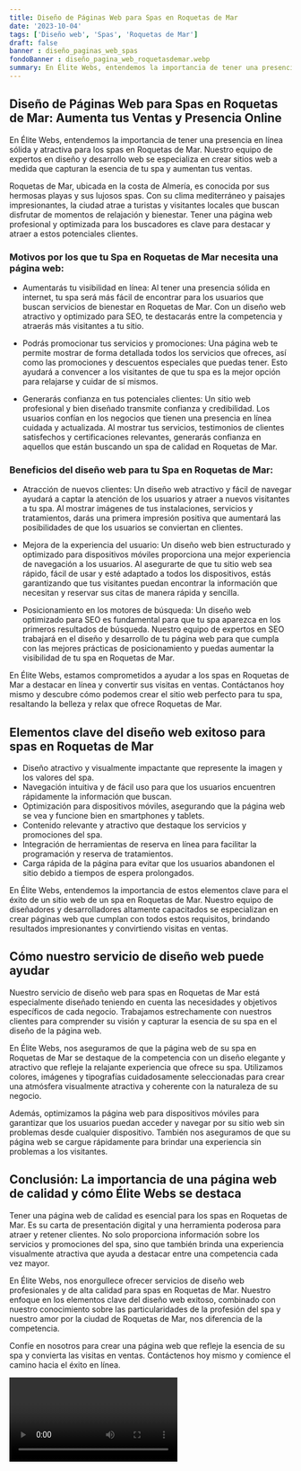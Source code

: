 ```yaml
---
title: Diseño de Páginas Web para Spas en Roquetas de Mar
date: '2023-10-04'
tags: ['Diseño web', 'Spas', 'Roquetas de Mar']
draft: false
banner : diseño_paginas_web_spas
fondoBanner : diseño_pagina_web_roquetasdemar.webp
summary: En Élite Webs, entendemos la importancia de tener una presencia en línea sólida y atractiva para los spas en Roquetas de Mar. Nuestro equipo de expertos en diseño y desarrollo web se especializa en crear sitios web a medida que capturan la esencia de tu spa y aumentan tus ventas. 
---
```


## Diseño de Páginas Web para Spas en Roquetas de Mar: Aumenta tus Ventas y Presencia Online

En Élite Webs, entendemos la importancia de tener una presencia en línea sólida y atractiva para los spas en Roquetas de Mar. Nuestro equipo de expertos en diseño y desarrollo web se especializa en crear sitios web a medida que capturan la esencia de tu spa y aumentan tus ventas. 

Roquetas de Mar, ubicada en la costa de Almería, es conocida por sus hermosas playas y sus lujosos spas. Con su clima mediterráneo y paisajes impresionantes, la ciudad atrae a turistas y visitantes locales que buscan disfrutar de momentos de relajación y bienestar. Tener una página web profesional y optimizada para los buscadores es clave para destacar y atraer a estos potenciales clientes.

### Motivos por los que tu Spa en Roquetas de Mar necesita una página web:

- Aumentarás tu visibilidad en línea: Al tener una presencia sólida en internet, tu spa será más fácil de encontrar para los usuarios que buscan servicios de bienestar en Roquetas de Mar. Con un diseño web atractivo y optimizado para SEO, te destacarás entre la competencia y atraerás más visitantes a tu sitio.

- Podrás promocionar tus servicios y promociones: Una página web te permite mostrar de forma detallada todos los servicios que ofreces, así como las promociones y descuentos especiales que puedas tener. Esto ayudará a convencer a los visitantes de que tu spa es la mejor opción para relajarse y cuidar de sí mismos.

- Generarás confianza en tus potenciales clientes: Un sitio web profesional y bien diseñado transmite confianza y credibilidad. Los usuarios confían en los negocios que tienen una presencia en línea cuidada y actualizada. Al mostrar tus servicios, testimonios de clientes satisfechos y certificaciones relevantes, generarás confianza en aquellos que están buscando un spa de calidad en Roquetas de Mar.

### Beneficios del diseño web para tu Spa en Roquetas de Mar:

- Atracción de nuevos clientes: Un diseño web atractivo y fácil de navegar ayudará a captar la atención de los usuarios y atraer a nuevos visitantes a tu spa. Al mostrar imágenes de tus instalaciones, servicios y tratamientos, darás una primera impresión positiva que aumentará las posibilidades de que los usuarios se conviertan en clientes.

- Mejora de la experiencia del usuario: Un diseño web bien estructurado y optimizado para dispositivos móviles proporciona una mejor experiencia de navegación a los usuarios. Al asegurarte de que tu sitio web sea rápido, fácil de usar y esté adaptado a todos los dispositivos, estás garantizando que tus visitantes puedan encontrar la información que necesitan y reservar sus citas de manera rápida y sencilla.

- Posicionamiento en los motores de búsqueda: Un diseño web optimizado para SEO es fundamental para que tu spa aparezca en los primeros resultados de búsqueda. Nuestro equipo de expertos en SEO trabajará en el diseño y desarrollo de tu página web para que cumpla con las mejores prácticas de posicionamiento y puedas aumentar la visibilidad de tu spa en Roquetas de Mar.

En Élite Webs, estamos comprometidos a ayudar a los spas en Roquetas de Mar a destacar en línea y convertir sus visitas en ventas. Contáctanos hoy mismo y descubre cómo podemos crear el sitio web perfecto para tu spa, resaltando la belleza y relax que ofrece Roquetas de Mar.

<GifSeo />

<Cta />

## Elementos clave del diseño web exitoso para spas en Roquetas de Mar

- Diseño atractivo y visualmente impactante que represente la imagen y los valores del spa.
- Navegación intuitiva y de fácil uso para que los usuarios encuentren rápidamente la información que buscan.
- Optimización para dispositivos móviles, asegurando que la página web se vea y funcione bien en smartphones y tablets.
- Contenido relevante y atractivo que destaque los servicios y promociones del spa.
- Integración de herramientas de reserva en línea para facilitar la programación y reserva de tratamientos.
- Carga rápida de la página para evitar que los usuarios abandonen el sitio debido a tiempos de espera prolongados.

En Élite Webs, entendemos la importancia de estos elementos clave para el éxito de un sitio web de un spa en Roquetas de Mar. Nuestro equipo de diseñadores y desarrolladores altamente capacitados se especializan en crear páginas web que cumplan con todos estos requisitos, brindando resultados impresionantes y convirtiendo visitas en ventas.

## Cómo nuestro servicio de diseño web puede ayudar

Nuestro servicio de diseño web para spas en Roquetas de Mar está especialmente diseñado teniendo en cuenta las necesidades y objetivos específicos de cada negocio. Trabajamos estrechamente con nuestros clientes para comprender su visión y capturar la esencia de su spa en el diseño de la página web.

En Élite Webs, nos aseguramos de que la página web de su spa en Roquetas de Mar se destaque de la competencia con un diseño elegante y atractivo que refleje la relajante experiencia que ofrece su spa. Utilizamos colores, imágenes y tipografías cuidadosamente seleccionadas para crear una atmósfera visualmente atractiva y coherente con la naturaleza de su negocio.

Además, optimizamos la página web para dispositivos móviles para garantizar que los usuarios puedan acceder y navegar por su sitio web sin problemas desde cualquier dispositivo. También nos aseguramos de que su página web se cargue rápidamente para brindar una experiencia sin problemas a los visitantes.

## Conclusión: La importancia de una página web de calidad y cómo Élite Webs se destaca

Tener una página web de calidad es esencial para los spas en Roquetas de Mar. Es su carta de presentación digital y una herramienta poderosa para atraer y retener clientes. No solo proporciona información sobre los servicios y promociones del spa, sino que también brinda una experiencia visualmente atractiva que ayuda a destacar entre una competencia cada vez mayor.

En Élite Webs, nos enorgullece ofrecer servicios de diseño web profesionales y de alta calidad para spas en Roquetas de Mar. Nuestro enfoque en los elementos clave del diseño web exitoso, combinado con nuestro conocimiento sobre las particularidades de la profesión del spa y nuestro amor por la ciudad de Roquetas de Mar, nos diferencia de la competencia.

Confíe en nosotros para crear una página web que refleje la esencia de su spa y convierta las visitas en ventas. Contáctenos hoy mismo y comience el camino hacia el éxito en línea.

<Video />

<CtaBot job='Spas' city='Roquetas de Mar'/>

<Gmaps query='Roquetas de Mar+españa+maps' />